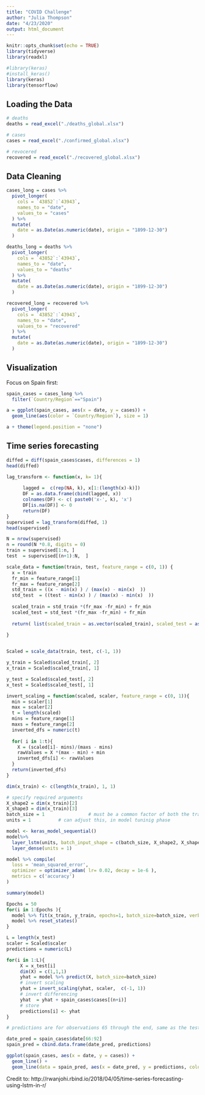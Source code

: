 ```yaml
---
title: "COVID Challenge"
author: "Julia Thompson"
date: "4/23/2020"
output: html_document
---
```


```r
knitr::opts_chunk$set(echo = TRUE)
library(tidyverse)
library(readxl)

#library(keras)
#install_keras()
library(keras)
library(tensorflow)
```

## Loading the Data

```r
# deaths
deaths = read_excel("./deaths_global.xlsx")

# cases
cases = read_excel("./confirmed_global.xlsx")

# revocered
recovered = read_excel("./recovered_global.xlsx")
```

## Data Cleaning

```r
cases_long = cases %>% 
  pivot_longer(
    cols = `43852`:`43943`,
    names_to = "date",
    values_to = "cases"
  ) %>% 
  mutate(
    date = as.Date(as.numeric(date), origin = "1899-12-30")
  )

deaths_long = deaths %>% 
  pivot_longer(
    cols = `43852`:`43943`,
    names_to = "date",
    values_to = "deaths"
  ) %>% 
  mutate(
    date = as.Date(as.numeric(date), origin = "1899-12-30")
  )

recovered_long = recovered %>% 
  pivot_longer(
    cols = `43852`:`43943`,
    names_to = "date",
    values_to = "recovered"
  ) %>% 
  mutate(
    date = as.Date(as.numeric(date), origin = "1899-12-30")
  )
```

## Visualization

Focus on Spain first:

```r
spain_cases = cases_long %>% 
  filter(`Country/Region`=="Spain")

a = ggplot(spain_cases, aes(x = date, y = cases)) + 
  geom_line(aes(color = `Country/Region`), size = 1)

a + theme(legend.position = "none")
```

## Time series forecasting

```r
diffed = diff(spain_cases$cases, differences = 1)
head(diffed)
```

```r
lag_transform <- function(x, k= 1){
    
      lagged =  c(rep(NA, k), x[1:(length(x)-k)])
      DF = as.data.frame(cbind(lagged, x))
      colnames(DF) <- c( paste0('x-', k), 'x')
      DF[is.na(DF)] <- 0
      return(DF)
}
supervised = lag_transform(diffed, 1)
head(supervised)
```

```r
N = nrow(supervised)
n = round(N *0.8, digits = 0)
train = supervised[1:n, ]
test  = supervised[(n+1):N,  ]
```

```r
scale_data = function(train, test, feature_range = c(0, 1)) {
  x = train
  fr_min = feature_range[1]
  fr_max = feature_range[2]
  std_train = ((x - min(x) ) / (max(x) - min(x)  ))
  std_test  = ((test - min(x) ) / (max(x) - min(x)  ))
  
  scaled_train = std_train *(fr_max -fr_min) + fr_min
  scaled_test = std_test *(fr_max -fr_min) + fr_min
  
  return( list(scaled_train = as.vector(scaled_train), scaled_test = as.vector(scaled_test) ,scaler= c(min =min(x), max = max(x))) )
  
}


Scaled = scale_data(train, test, c(-1, 1))

y_train = Scaled$scaled_train[, 2]
x_train = Scaled$scaled_train[, 1]

y_test = Scaled$scaled_test[, 2]
x_test = Scaled$scaled_test[, 1]
```

```r
invert_scaling = function(scaled, scaler, feature_range = c(0, 1)){
  min = scaler[1]
  max = scaler[2]
  t = length(scaled)
  mins = feature_range[1]
  maxs = feature_range[2]
  inverted_dfs = numeric(t)
  
  for( i in 1:t){
    X = (scaled[i]- mins)/(maxs - mins)
    rawValues = X *(max - min) + min
    inverted_dfs[i] <- rawValues
  }
  return(inverted_dfs)
}
```

```r
dim(x_train) <- c(length(x_train), 1, 1)

# specify required arguments
X_shape2 = dim(x_train)[2]
X_shape3 = dim(x_train)[3]
batch_size = 1                # must be a common factor of both the train and test samples
units = 1          # can adjust this, in model tuninig phase

model <- keras_model_sequential() 
model%>%
  layer_lstm(units, batch_input_shape = c(batch_size, X_shape2, X_shape3), stateful= TRUE)%>%
  layer_dense(units = 1)
```

```r
model %>% compile(
  loss = 'mean_squared_error',
  optimizer = optimizer_adam( lr= 0.02, decay = 1e-6 ),  
  metrics = c('accuracy')
)

summary(model)
```

```r
Epochs = 50   
for(i in 1:Epochs ){
  model %>% fit(x_train, y_train, epochs=1, batch_size=batch_size, verbose=1, shuffle=FALSE)
  model %>% reset_states()
}
```

```r
L = length(x_test)
scaler = Scaled$scaler
predictions = numeric(L)

for(i in 1:L){
     X = x_test[i]
     dim(X) = c(1,1,1)
     yhat = model %>% predict(X, batch_size=batch_size)
     # invert scaling
     yhat = invert_scaling(yhat, scaler,  c(-1, 1))
     # invert differencing
     yhat  = yhat + spain_cases$cases[(n+i)]
     # store
     predictions[i] <- yhat
}
```

```r
# predictions are for observations 65 through the end, same as the testing dataset.

date_pred = spain_cases$date[66:92]
spain_pred = cbind.data.frame(date_pred, predictions)

ggplot(spain_cases, aes(x = date, y = cases)) + 
  geom_line() +
  geom_line(data = spain_pred, aes(x = date_pred, y = predictions, color = "red"))


```

Credit to: http://rwanjohi.rbind.io/2018/04/05/time-series-forecasting-using-lstm-in-r/